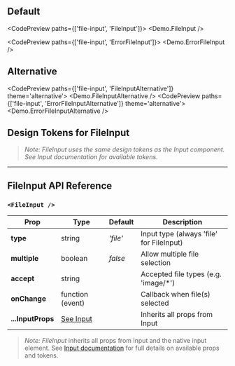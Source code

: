 
## Default

<CodePreview paths={['file-input', 'FileInput']}>
  <Demo.FileInput />
</CodePreview>

<CodePreview paths={['file-input', 'ErrorFileInput']}>
  <Demo.ErrorFileInput />
</CodePreview>

## Alternative

<CodePreview paths={['file-input', 'FileInputAlternative']} theme='alternative'>
  <Demo.FileInputAlternative />
</CodePreview>
<CodePreview paths={['file-input', 'ErrorFileInputAlternative']} theme='alternative'>
  <Demo.ErrorFileInputAlternative />
</CodePreview>

## Design Tokens for FileInput

> _Note: FileInput uses the same design tokens as the Input component. See Input documentation for available tokens._

---

## FileInput API Reference

### `<FileInput />`

| **Prop**          | **Type**                       | **Default** | **Description**                          |
| ----------------- | ------------------------------ | ----------- | ---------------------------------------- |
| **type**          | string                         | _'file'_    | Input type (always 'file' for FileInput) |
| **multiple**      | boolean                        | _false_     | Allow multiple file selection            |
| **accept**        | string                         |             | Accepted file types (e.g. 'image/\*')    |
| **onChange**      | function (event)               |             | Callback when file(s) selected           |
| **...InputProps** | [See Input](../base-input/dev) |             | Inherits all props from Input            |

> _Note:_ _FileInput_ inherits all props from Input and the native input element. See [Input documentation](../base-input/dev) for full details on available props and tokens.
